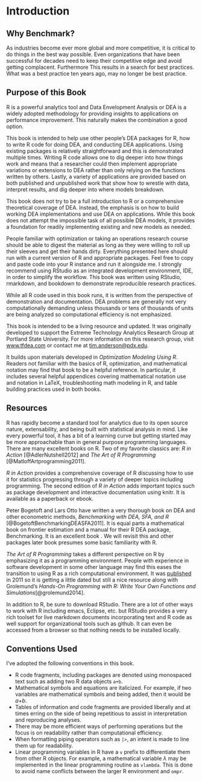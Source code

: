 \mainmatter

# Introduction

## Why Benchmark?

As industries become ever more global and more competitive, it is critical to do things in the best way possible. Even organizations that have been successful for decades need to keep their competitive edge and avoid getting complacent. Furthermore This results in a search for best practices. What was a best practice ten years ago, may no longer be best practice. 

## Purpose of this Book

R is a powerful analytics tool and Data Envelopment Analysis or DEA is a widely adopted methodology for providing insights to applications on performance improvement. This naturally makes the combination a good option.

This book is intended to help use other people's DEA packages for R, how to write R code for doing DEA, and conducting DEA applications. Using existing packages is relatively straightforward and this is demonstrated multiple times. Writing R code allows one to dig deeper into how things work and means that a researcher could then implement appropriate variations or extensions to DEA rather than only relying on the functions written by others. Lastly, a variety of applications are provided based on both published and unpublished work that show how to wrestle with data, interpret results, and dig deeper into where models breakdown.

This book does not try to be a full introduction to R or a comprehensive theoretical coverage of DEA. Instead, the emphasis is on how to build working DEA implementations and use DEA on applications. While this book does not attempt the impossible task of all possible DEA models, it provides a foundation for readily implementing existing and new models as needed.

People familiar with optimization or taking an operations research course should be able to digest the material as long as they were willing to roll up their sleeves and get their hands dirty. Everything presented here should run with a current version of R and appropriate packages. Feel free to copy and paste code into your R instance and run it alongside me. I strongly recommend using RStudio as an integrated development environment, IDE, in order to simplify the workflow. This book was written using RStudio, rmarkdown, and bookdown to demonstrate reproducible research practices.

While all R code used in this book runs, it is written from the perspective of demonstration and documentation. DEA problems are generally not very computationally demanding unless thousands or tens of thousands of units are being analyzed so computational efficiency is not emphasized.

This book is intended to be a living resource and updated. It was originally developed to support the Extreme Technology Analytics Research Group at Portland State University. For more information on this research group, visit [www.tfdea.com](www.tfdea.com) or contact me at [tim.anderson\@pdx.edu](mailto:tim.anderson@pdx.edu){.email}.

It builds upon materials developed in *Optimization Modeling Using R*. Readers not familiar with the basics of R, optimization, and mathematical notation may find that book to be a helpful reference.  In particular, it includes several helpful appendices covering mathematical notation use and notation in LaTeX, troubleshooting math modeling in R, and table building practices used in both books.  

## Resources

R has rapidly become a standard tool for analytics due to its open source nature, extensability, and being built with statistical analysis in mind. Like every powerful tool, it has a bit of a learning curve but getting started may be more approachable than in general purpose programming languages. There are many excellent books on R. Two of my favorite classics are: *R in Action* [@AdlerNutshell2012] and *The Art of R Programming* [@MatloffArtprogramming2011].

*R in Action* provides a comprehensive coverage of R discussing how to use it for statistics progressing through a variety of deeper topics including programming. The second edition of *R in Action* adds important topics such as package development and interactive documentation using knitr. It is available as a paperback or ebook.

Peter Bogetoft and Lars Otto have written a very thorough book on DEA and other econometric methods, *Benchmarking with DEA, SFA, and R* [@BogetoftBenchmarkingDEASFA2011]. It is equal parts a mathematical book on frontier estimation and a manual for their R DEA package, Benchmarking. It is an excellent book . We will revisit this and other packages later book presumes some basic familiarity with R.

*The Art of R Programming* takes a different perspective on R by emphasizing it as a programming environment. People with experience in software development in some other language may find this eases the transition to using R as a rich computational environment. It was [published](http://shop.oreilly.com/product/9781593273842.do) in 2011 so it is getting a little dated but still a nice resource along with Grolemund's *Hands-On Programming with R: Write Your Own Functions and Simulations*[@grolemund2014].

In addition to R, be sure to download RStudio. There are a lot of other ways to work with R including emacs, Eclipse, etc. but RStudio provides a very rich toolset for live markdown documents incorporating text and R code as well support for organizational tools such as github. It can even be accessed from a browser so that nothing needs to be installed locally.

## Conventions Used

I've adopted the following conventions \index{Conventions} in this book.

-   R code fragments, including packages are denoted using monospaced text such as adding two R data objects `a+b`.
-   Mathematical symbols and equations are italicized. For example, if two variables are mathematical symbols and being added, then it would be *a+b*.
-   Tables of information and code fragments are provided liberally and at times erring on the side of being repetitious to assist in interpretation and reproducing analyses.
-   There may be more efficient ways of performing operations but the focus is on readability rather than computational efficiency.
-   When formatting piping \index{Piping} operators such as `|>`, an intent is made to line them up for readability.
-   Linear programming variables in R have a `v` prefix to differentiate them from other R objects. For example, a mathematical variable $\lambda$ may be implemented in the linear programming routine as `vlambda`. This is done to avoid name conflicts between the larger R environment and `ompr`.

